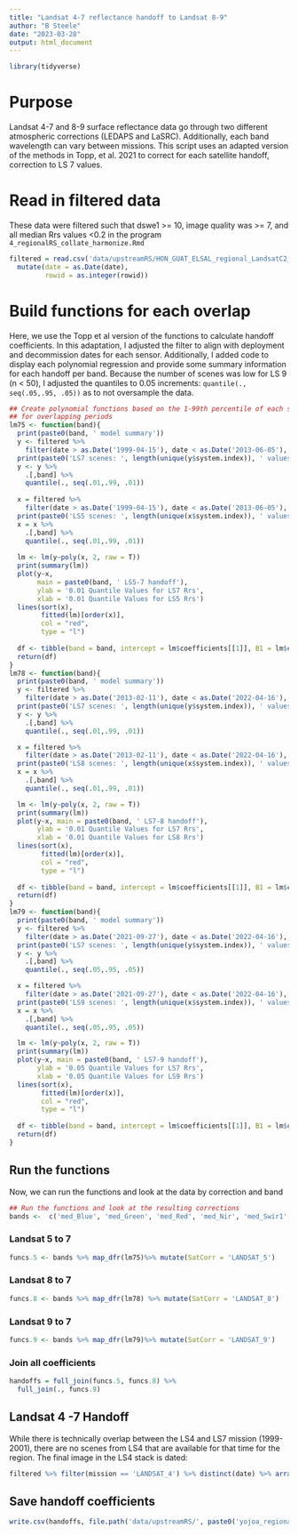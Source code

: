 ```yaml
---
title: "Landsat 4-7 reflectance handoff to Landsat 8-9"
author: "B Steele"
date: "2023-03-28"
output: html_document
---
```


```r
library(tidyverse)
```

# Purpose

Landsat 4-7 and 8-9 surface reflectance data go through two different atmospheric corrections (LEDAPS and LaSRC). Additionally, each band wavelength can vary between missions. This script uses an adapted version of the methods in Topp, et al. 2021 to correct for each satellite handoff, correction to LS 7 values.

# Read in filtered data

These data were filtered such that dswe1 \>= 10, image quality was \>= 7, and all median Rrs values \<0.2 in the program `4_regionalRS_collate_harmonize.Rmd`

```r
filtered = read.csv('data/upstreamRS/HON_GUAT_ELSAL_regional_LandsatC2_SRST_filtered_v2023-03-31.csv') %>% 
  mutate(date = as.Date(date),
         rowid = as.integer(rowid))
```

# Build functions for each overlap

Here, we use the Topp et al version of the functions to calculate handoff coefficients. In this adaptation, I adjusted the filter to align with deployment and decommission dates for each sensor. Additionally, I added code to display each polynomial regression and provide some summary information for each handoff per band. Because the number of scenes was low for LS 9 (n \< 50), I adjusted the quantiles to 0.05 increments: `quantile(., seq(.05,.95, .05))` as to not oversample the data.

```r
## Create polynomial functions based on the 1-99th percentile of each sensor
## for overlapping periods
lm75 <- function(band){
  print(paste0(band, ' model summary'))
  y <- filtered %>% 
    filter(date > as.Date('1999-04-15'), date < as.Date('2013-06-05'), mission == 'LANDSAT_7') 
  print(paste0('LS7 scenes: ', length(unique(y$system.index)), ' values: ', nrow(y)))
  y <- y %>% 
    .[,band] %>% 
    quantile(., seq(.01,.99, .01))
  
  x = filtered %>% 
    filter(date > as.Date('1999-04-15'), date < as.Date('2013-06-05'), mission == 'LANDSAT_5') 
  print(paste0('LS5 scenes: ', length(unique(x$system.index)), ' values: ', nrow(x)))
  x = x %>% 
    .[,band] %>% 
    quantile(., seq(.01,.99, .01))
  
  lm <- lm(y~poly(x, 2, raw = T))
  print(summary(lm))
  plot(y~x, 
       main = paste0(band, ' LS5-7 handoff'), 
       ylab = '0.01 Quantile Values for LS7 Rrs', 
       xlab = '0.01 Quantile Values for LS5 Rrs')
  lines(sort(x),
        fitted(lm)[order(x)],
        col = "red",
        type = "l")
  
  df <- tibble(band = band, intercept = lm$coefficients[[1]], B1 = lm$coefficients[[2]], B2 = lm$coefficients[[3]])
  return(df)
}
lm78 <- function(band){
  print(paste0(band, ' model summary'))
  y <- filtered %>% 
    filter(date > as.Date('2013-02-11'), date < as.Date('2022-04-16'), mission == 'LANDSAT_7') 
  print(paste0('LS7 scenes: ', length(unique(y$system.index)), ' values: ', nrow(y)))
  y <- y %>% 
    .[,band] %>% 
    quantile(., seq(.01,.99, .01))

  x = filtered %>% 
    filter(date > as.Date('2013-02-11'), date < as.Date('2022-04-16'), mission == 'LANDSAT_8') 
  print(paste0('LS8 scenes: ', length(unique(x$system.index)), ' values: ', nrow(x)))
  x = x %>% 
    .[,band] %>% 
    quantile(., seq(.01,.99, .01))

  lm <- lm(y~poly(x, 2, raw = T))
  print(summary(lm))
  plot(y~x, main = paste0(band, ' LS7-8 handoff'), 
       ylab = '0.01 Quantile Values for LS7 Rrs', 
       xlab = '0.01 Quantile Values for LS8 Rrs')
  lines(sort(x),
        fitted(lm)[order(x)],
        col = "red",
        type = "l")
  
  df <- tibble(band = band, intercept = lm$coefficients[[1]], B1 = lm$coefficients[[2]], B2 = lm$coefficients[[3]])
  return(df)
}
lm79 <- function(band){
  print(paste0(band, ' model summary'))
  y <- filtered %>% 
    filter(date > as.Date('2021-09-27'), date < as.Date('2022-04-16'), mission == 'LANDSAT_7') 
  print(paste0('LS7 scenes: ', length(unique(y$system.index)), ' values: ', nrow(y)))
  y <- y %>% 
    .[,band] %>% 
    quantile(., seq(.05,.95, .05))

  x = filtered %>% 
    filter(date > as.Date('2021-09-27'), date < as.Date('2022-04-16'), mission == 'LANDSAT_9') 
  print(paste0('LS9 scenes: ', length(unique(x$system.index)), ' values: ', nrow(x)))
  x = x %>% 
    .[,band] %>% 
    quantile(., seq(.05,.95, .05))

  lm <- lm(y~poly(x, 2, raw = T))
  print(summary(lm))
  plot(y~x, main = paste0(band, ' LS7-9 handoff'), 
       ylab = '0.05 Quantile Values for LS7 Rrs', 
       xlab = '0.05 Quantile Values for LS9 Rrs')
  lines(sort(x),
        fitted(lm)[order(x)],
        col = "red",
        type = "l")
  
  df <- tibble(band = band, intercept = lm$coefficients[[1]], B1 = lm$coefficients[[2]], B2 = lm$coefficients[[3]])
  return(df)
}

```

## Run the functions

Now, we can run the functions and look at the data by correction and band

```r
## Run the functions and look at the resulting corrections
bands <-  c('med_Blue', 'med_Green', 'med_Red', 'med_Nir', 'med_Swir1','med_Swir2')
```

### Landsat 5 to 7

```r
funcs.5 <- bands %>% map_dfr(lm75)%>% mutate(SatCorr = 'LANDSAT_5')
```

### Landsat 8 to 7 

```r
funcs.8 <- bands %>% map_dfr(lm78) %>% mutate(SatCorr = 'LANDSAT_8')

```

### Landsat 9 to 7

```r
funcs.9 <- bands %>% map_dfr(lm79)%>% mutate(SatCorr = 'LANDSAT_9')
```

### Join all coefficients

```r
handoffs = full_join(funcs.5, funcs.8) %>% 
  full_join(., funcs.9)
```

## Landsat 4 -7 Handoff

While there is technically overlap between the LS4 and LS7 mission (1999-2001), there are no scenes from LS4 that are available for that time for the region. The final image in the LS4 stack is dated:

```r
filtered %>% filter(mission == 'LANDSAT_4') %>% distinct(date) %>% arrange(date) %>% tail(1)
```

## Save handoff coefficients

```r
write.csv(handoffs, file.path('data/upstreamRS/', paste0('yojoa_regional_handoff_coefficients_v', Sys.Date(),'.csv')), row.names = F)
```
